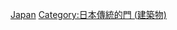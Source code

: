 {{Commonscat|Gates in Japan}}

[[Category:東亞城門|Japan]]
[[Category:日本傳統的門_(建築物)|Category:日本傳統的門 (建築物)]]